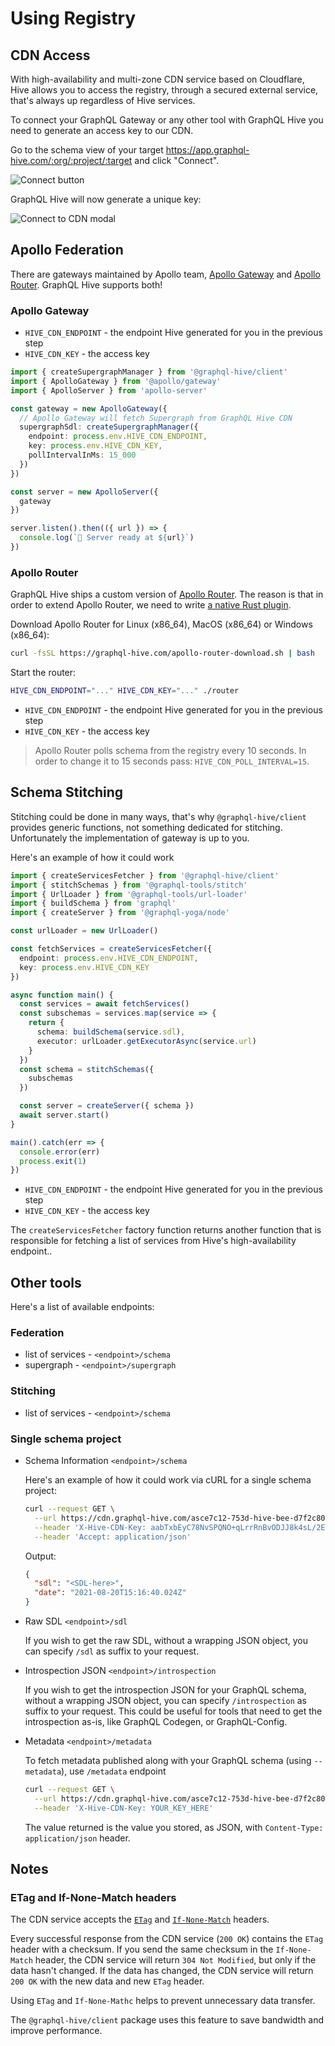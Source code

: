# Using Registry

## CDN Access

With high-availability and multi-zone CDN service based on Cloudflare, Hive allows you to access the registry, through a secured external service, that's always up regardless of Hive services.

To connect your GraphQL Gateway or any other tool with GraphQL Hive you need to generate an access key to our CDN.

Go to the schema view of your target https://app.graphql-hive.com/:org/:project/:target and click "Connect".

![Connect button](../../public/schema-view-connect-button.png)

GraphQL Hive will now generate a unique key:

![Connect to CDN modal](../../public/connect-to-cdn-modal.png)

## Apollo Federation

There are gateways maintained by Apollo team, [Apollo Gateway](#apollo-gateway) and [Apollo Router](#apollo-router). GraphQL Hive supports both!

### Apollo Gateway

- `HIVE_CDN_ENDPOINT` - the endpoint Hive generated for you in the previous step
- `HIVE_CDN_KEY` - the access key

```typescript
import { createSupergraphManager } from '@graphql-hive/client'
import { ApolloGateway } from '@apollo/gateway'
import { ApolloServer } from 'apollo-server'

const gateway = new ApolloGateway({
  // Apollo Gateway will fetch Supergraph from GraphQL Hive CDN
  supergraphSdl: createSupergraphManager({
    endpoint: process.env.HIVE_CDN_ENDPOINT,
    key: process.env.HIVE_CDN_KEY,
    pollIntervalInMs: 15_000
  })
})

const server = new ApolloServer({
  gateway
})

server.listen().then(({ url }) => {
  console.log(`🚀 Server ready at ${url}`)
})
```

### Apollo Router

GraphQL Hive ships a custom version of [Apollo Router](https://www.apollographql.com/docs/router/). The reason is that in order to extend Apollo Router, we need to write [a native Rust plugin](https://www.apollographql.com/docs/router/customizations/native).

Download Apollo Router for Linux (x86_64), MacOS (x86_64) or Windows (x86_64):

```bash
curl -fsSL https://graphql-hive.com/apollo-router-download.sh | bash
```

Start the router:

```bash
HIVE_CDN_ENDPOINT="..." HIVE_CDN_KEY="..." ./router
```

- `HIVE_CDN_ENDPOINT` - the endpoint Hive generated for you in the previous step
- `HIVE_CDN_KEY` - the access key

> Apollo Router polls schema from the registry every 10 seconds. In order to change it to 15 seconds pass: `HIVE_CDN_POLL_INTERVAL=15`.

## Schema Stitching

Stitching could be done in many ways, that's why `@graphql-hive/client` provides generic functions, not something dedicated for stitching. Unfortunately the implementation of gateway is up to you.

Here's an example of how it could work

```typescript
import { createServicesFetcher } from '@graphql-hive/client'
import { stitchSchemas } from '@graphql-tools/stitch'
import { UrlLoader } from '@graphql-tools/url-loader'
import { buildSchema } from 'graphql'
import { createServer } from '@graphql-yoga/node'

const urlLoader = new UrlLoader()

const fetchServices = createServicesFetcher({
  endpoint: process.env.HIVE_CDN_ENDPOINT,
  key: process.env.HIVE_CDN_KEY
})

async function main() {
  const services = await fetchServices()
  const subschemas = services.map(service => {
    return {
      schema: buildSchema(service.sdl),
      executor: urlLoader.getExecutorAsync(service.url)
    }
  })
  const schema = stitchSchemas({
    subschemas
  })

  const server = createServer({ schema })
  await server.start()
}

main().catch(err => {
  console.error(err)
  process.exit(1)
})
```

- `HIVE_CDN_ENDPOINT` - the endpoint Hive generated for you in the previous step
- `HIVE_CDN_KEY` - the access key

The `createServicesFetcher` factory function returns another function that is responsible for fetching a list of services from Hive's high-availability endpoint..

## Other tools

Here's a list of available endpoints:

### Federation

- list of services - `<endpoint>/schema`
- supergraph - `<endpoint>/supergraph`

### Stitching

- list of services - `<endpoint>/schema`

### Single schema project

- Schema Information `<endpoint>/schema`

  Here's an example of how it could work via cURL for a single schema project:

  ```bash
  curl --request GET \
    --url https://cdn.graphql-hive.com/asce7c12-753d-hive-bee-d7f2c803e232/schema \
    --header 'X-Hive-CDN-Key: aabTxbEyC78NvSPQNO+qLrrRnBvODJJ8k4sL/2EtIwc=' \
    --header 'Accept: application/json'
  ```

  Output:

  ```json
  {
    "sdl": "<SDL-here>",
    "date": "2021-08-20T15:16:40.024Z"
  }
  ```

- Raw SDL `<endpoint>/sdl`

  If you wish to get the raw SDL, without a wrapping JSON object, you can specify `/sdl` as suffix to your request.

- Introspection JSON `<endpoint>/introspection`

  If you wish to get the introspection JSON for your GraphQL schema, without a wrapping JSON object, you can specify `/introspection` as suffix to your request.
  This could be useful for tools that need to get the introspection as-is, like GraphQL Codegen, or GraphQL-Config.

- Metadata `<endpoint>/metadata`

  To fetch metadata published along with your GraphQL schema (using `--metadata`), use `/metadata` endpoint

  ```bash
  curl --request GET \
    --url https://cdn.graphql-hive.com/asce7c12-753d-hive-bee-d7f2c803e232/metadata \
    --header 'X-Hive-CDN-Key: YOUR_KEY_HERE'
  ```

  The value returned is the value you stored, as JSON, with `Content-Type: application/json` header.

## Notes

### ETag and If-None-Match headers

The CDN service accepts the [`ETag`](https://developer.mozilla.org/en-US/docs/Web/HTTP/Headers/ETag) and [`If-None-Match`](https://developer.mozilla.org/en-US/docs/Web/HTTP/Headers/If-None-Match) headers.

Every successful response from the CDN service (`200 OK`) contains the `ETag` header with a checksum.
If you send the same checksum in the `If-None-Match` header, the CDN service will return `304 Not Modified`, but only if the data hasn't changed.
If the data has changed, the CDN service will return `200 OK` with the new data and new `ETag` header.

Using `ETag` and `If-None-Mathc` helps to prevent unnecessary data transfer.

The `@graphql-hive/client` package uses this feature to save bandwidth and improve performance.
